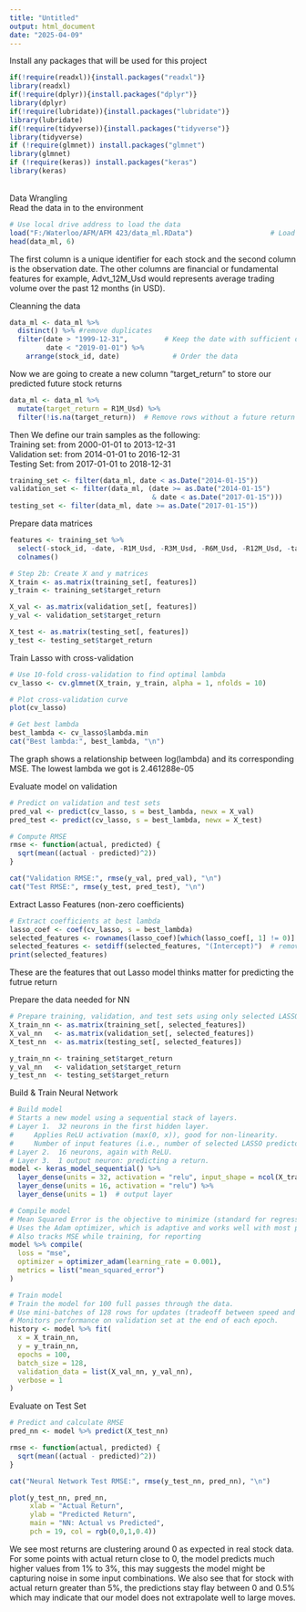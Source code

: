 ```yaml
---
title: "Untitled"
output: html_document
date: "2025-04-09"
---
```


Install any packages that will be used for this project
```r
if(!require(readxl)){install.packages("readxl")}
library(readxl)
if(!require(dplyr)){install.packages("dplyr")}
library(dplyr)
if(!require(lubridate)){install.packages("lubridate")}
library(lubridate)
if(!require(tidyverse)){install.packages("tidyverse")}
library(tidyverse)
if (!require(glmnet)) install.packages("glmnet")
library(glmnet)
if (!require(keras)) install.packages("keras")
library(keras)
```

\text{========================================================================}\
Data Wrangling\
Read the data in to the environment
```r
# Use local drive address to load the data
load("F:/Waterloo/AFM/AFM 423/data_ml.RData")                   # Load the data
head(data_ml, 6)
```
The first column is a unique identifier for each stock and the second column is the observation date. The other columns are financial or fundamental features for example, Advt_12M_Usd would represents average trading volume over the past 12 months (in USD).\

Cleanning the data
```r
data_ml <- data_ml %>%
  distinct() %>% #remove duplicates
  filter(date > "1999-12-31",         # Keep the date with sufficient data points
         date < "2019-01-01") %>%
    arrange(stock_id, date)             # Order the data
```

Now we are going to create a new column "target_return" to store our predicted future stock returns
```r
data_ml <- data_ml %>%
  mutate(target_return = R1M_Usd) %>%
  filter(!is.na(target_return))  # Remove rows without a future return
```

Then We define our train samples as the following:\
Training set: from 2000-01-01 to 2013-12-31\
Validation set: from 2014-01-01 to 2016-12-31\
Testing Set: from 2017-01-01 to 2018-12-31\
```r
training_set <- filter(data_ml, date < as.Date("2014-01-15"))
validation_set <- filter(data_ml, (date >= as.Date("2014-01-15") 
                                   & date < as.Date("2017-01-15")))
testing_set <- filter(data_ml, date >= as.Date("2017-01-15"))
```

<!-- Scaling required? -->
Prepare data matrices
```r
features <- training_set %>%
  select(-stock_id, -date, -R1M_Usd, -R3M_Usd, -R6M_Usd, -R12M_Usd, -target_return) %>%
  colnames()

# Step 2b: Create X and y matrices
X_train <- as.matrix(training_set[, features])
y_train <- training_set$target_return

X_val <- as.matrix(validation_set[, features])
y_val <- validation_set$target_return

X_test <- as.matrix(testing_set[, features])
y_test <- testing_set$target_return
```

Train Lasso with cross-validation
```r
# Use 10-fold cross-validation to find optimal lambda
cv_lasso <- cv.glmnet(X_train, y_train, alpha = 1, nfolds = 10)

# Plot cross-validation curve
plot(cv_lasso)

# Get best lambda
best_lambda <- cv_lasso$lambda.min
cat("Best lambda:", best_lambda, "\n")

```
The graph shows a relationship between log(lambda) and its corresponding MSE. The lowest lambda we got is 2.461288e-05\


Evaluate model on validation
```r
# Predict on validation and test sets
pred_val <- predict(cv_lasso, s = best_lambda, newx = X_val)
pred_test <- predict(cv_lasso, s = best_lambda, newx = X_test)

# Compute RMSE
rmse <- function(actual, predicted) {
  sqrt(mean((actual - predicted)^2))
}

cat("Validation RMSE:", rmse(y_val, pred_val), "\n")
cat("Test RMSE:", rmse(y_test, pred_test), "\n")

```


Extract Lasso Features (non-zero coefficients)
```r
# Extract coefficients at best lambda
lasso_coef <- coef(cv_lasso, s = best_lambda)
selected_features <- rownames(lasso_coef)[which(lasso_coef[, 1] != 0)]
selected_features <- setdiff(selected_features, "(Intercept)")  # remove intercept
print(selected_features)
```
These are the features that out Lasso model thinks matter for predicting the futrue return

<!-- The output can inform factor construction for building portfolios -->


Prepare the data needed for NN
```r
# Prepare training, validation, and test sets using only selected LASSO features
X_train_nn <- as.matrix(training_set[, selected_features])
X_val_nn   <- as.matrix(validation_set[, selected_features])
X_test_nn  <- as.matrix(testing_set[, selected_features])

y_train_nn <- training_set$target_return
y_val_nn   <- validation_set$target_return
y_test_nn  <- testing_set$target_return

```

Build & Train Neural Network
```r
# Build model
# Starts a new model using a sequential stack of layers.
# Layer 1.  32 neurons in the first hidden layer.
#     Applies ReLU activation (max(0, x)), good for non-linearity.
#     Number of input features (i.e., number of selected LASSO predictors).
# Layer 2.  16 neurons, again with ReLU.
# Layer 3.  1 output neuron: predicting a return.        
model <- keras_model_sequential() %>%
  layer_dense(units = 32, activation = "relu", input_shape = ncol(X_train_nn)) %>%
  layer_dense(units = 16, activation = "relu") %>%
  layer_dense(units = 1)  # output layer

# Compile model
# Mean Squared Error is the objective to minimize (standard for regression).
# Uses the Adam optimizer, which is adaptive and works well with most problems.
# Also tracks MSE while training, for reporting
model %>% compile(
  loss = "mse",
  optimizer = optimizer_adam(learning_rate = 0.001),
  metrics = list("mean_squared_error")
)

# Train model
# Train the model for 100 full passes through the data.
# Use mini-batches of 128 rows for updates (tradeoff between speed and stability).
# Monitors performance on validation set at the end of each epoch.
history <- model %>% fit(
  x = X_train_nn,
  y = y_train_nn,
  epochs = 100,
  batch_size = 128,
  validation_data = list(X_val_nn, y_val_nn),
  verbose = 1
)

```

Evaluate on Test Set
```r
# Predict and calculate RMSE
pred_nn <- model %>% predict(X_test_nn)

rmse <- function(actual, predicted) {
  sqrt(mean((actual - predicted)^2))
}

cat("Neural Network Test RMSE:", rmse(y_test_nn, pred_nn), "\n")

```

```r
plot(y_test_nn, pred_nn,
     xlab = "Actual Return",
     ylab = "Predicted Return",
     main = "NN: Actual vs Predicted",
     pch = 19, col = rgb(0,0,1,0.4))
```

We see most returns are clustering around 0 as expected in real stock data. For some points with actual return close to 0, the model predicts much higher values from 1% to 3%, this may suggests the model might be capturing noise in some input combinations. We also see that for stock with actual return greater than 5%, the predictions stay flay between 0 and 0.5% which may indicate that our model does not extrapolate well to large moves. 